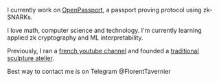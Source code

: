 I currently work on [OpenPassport](https://openpassport.app/), a passport proving protocol using zk-SNARKs.

I love math, computer science and technology. I'm currently learning applied zk cryptography and ML interpretability.

Previously, I ran a [french youtube channel](https://www.youtube.com/@FlorentTavernier) and founded a [traditional sculpture atelier](https://www.ateliermissor.com).

Best way to contact me is on Telegram @FlorentTavernier